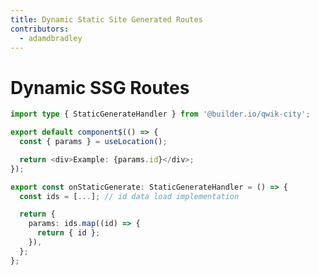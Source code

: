 ```yaml
---
title: Dynamic Static Site Generated Routes
contributors:
  - adamdbradley
---
```


# Dynamic SSG Routes

```typescript
import type { StaticGenerateHandler } from '@builder.io/qwik-city';

export default component$(() => {
  const { params } = useLocation();

  return <div>Example: {params.id}</div>;
});

export const onStaticGenerate: StaticGenerateHandler = () => {
  const ids = [...]; // id data load implementation

  return {
    params: ids.map((id) => {
      return { id };
    }),
  };
};
```
